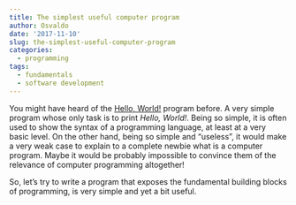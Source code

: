 ```yaml
---
title: The simplest useful computer program
author: Osvaldo
date: '2017-11-10'
slug: the-simplest-useful-computer-program
categories:
  - programming
tags:
  - fundamentals
  - software development
---
```


You might have heard of the [Hello, World!](https://en.wikipedia.org/wiki/%22Hello,_World!%22_program) program before.
A very simple program whose only task is to print _Hello, World!_. Being so simple, it is often used to show the syntax
of a programming language, at least at a very basic level. On the other hand, being so simple and "useless", it would
make a very weak case to explain to a complete newbie what is a computer program. Maybe it would
be probably impossible to convince them of the relevance of computer programming altogether!

So, let's try to write a program that exposes the fundamental building blocks of programming, is very simple and yet a
bit useful.